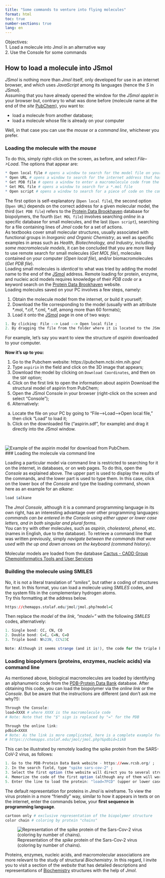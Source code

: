 ```yaml
---
title: "Some commands to venture into flying molecules"
format: html
toc: true
number-sections: true
lang: en
---
```


<div class="reminder-objetivos">

Objectives:\
1. Load a molecule into Jmol in an alternative way\
2. Use the Console for some commands\

</div>

## How to load a molecule into JSmol

| *JSmol* is nothing more than *Jmol* itself, only developed for use in an internet browser, and which uses *JavaScript* among its languages (hence the *S* in *JSmol*). 

| Assuming that you have already opened the window for the *JSmol* *applet* in your browser but, contrary to what was done before (molecule name at the end of the *site* [PubChem](https://pubchem.ncbi.nlm.nih.gov/)), you want to:

* load a molecule from another database;
* load a molecule whose file is already on your computer

| Well, in that case you can use the *mouse* or a *command line*, whichever you prefer.

### Loading the molecule with the *mouse*

| To do this, simply right-click on the screen, as before, and select *File--\>Load*. The options that appear are:


```r
* Open local file # opens a window to search for the model file on your computer;
* Open URL # opens a window to search for the internet address that has the file
* Get PDB file # opens a window to enter a macromolecule code from the website of the same name (mainly proteins and nucleic acids)
* Get MOL file # opens a window to search for a *.mol file
* Open script # opens a window to search for a piece of code on the computer
```


| The first option is self-explanatory (`Open local file`), the second option (`Open URL`) depends on the correct address for a given molecular model, the third (`Get PDB file`) refers to the [Protein Data Brookhaven](https://www.rcsb.org) database for biopolymers, the fourth (`Get MOL file`) involves searching *online* in a specific database for small molecules, and the last (`Open script`), searching for a file containing lines of *Jmol* code for a set of actions.

| As textbooks cover small molecular structures, usually associated with functional groups in *Inorganic and Organic Chemistry*, as well as specific examples in areas such as *Health, Biotechnology, and Industry*, including *some macromolecule models*, it can be concluded that you are more likely to use remote search for small molecules (*Get MOL file*), molecules contained on your computer (*Open local file*), and/or biomacromolecules (*Get PDB file*).

| Loading small molecules is *identical* to what was tried by adding the model name to the end of the [JSmol](https://chemapps.stolaf.edu/jmol/jmol.php?model=water) address. Remote loading for protein, enzyme, and nucleic acid models requires knowledge of their *PDB code* or a keyword search on the [Protein Data Brookhaven](https://www.rcsb.org) website.

| Loading molecules saved on your PC involves a few steps, namely:

1. Obtain the molecule model from the internet, or build it yourself;
2. Download the file corresponding to the model (usually with an attribute \*.mol, \*.cif, \*.cml, \*.sdf, among more than 60 formats);
3. Load it onto the [JSmol](https://chemapps.stolaf.edu/jmol/jmol.php?model=water) page in one of two ways:

```r
1. By clicking: File --> Load --> Open local file ;
2. By dragging the file from the folder where it is located to the JSmol tab in the browser.
```

<!---insert some links to download molecules...there are several--->

| For example, let's say you want to view the structure of *aspirin* downloaded to your computer.

<div class="reminder-markdown">

**Now it's up to you:**

1. Go to the Pubchem website: https://pubchem.ncbi.nlm.nih.gov/
1. Type `aspirin` in the field and click on the 3D image that appears;
1. Download the model by clicking on `Download Coordinates`, and then on the `SDF` option;
3. Click on the first link to open the information about aspirin
Download the structural model of aspirin from PubChem;
1. Open the JSmol Console in your browser (right-click on the screen and select "Console");
1. Alternatively:
a. Locate the file on your PC by going to "File-->Load-->Open local file," then click "Load" to load it;
b. Click on the downloaded file ("aspirin.sdf", for example) and drag it directly into the JSmol window. 

</div>
\

![Example of the aspirin model for download from PubChem.](aspirin.png)
\
### Loading the molecule via command line

| Loading a particular model via command line is restricted to searching for it on the internet, in databases, or on web pages. To do this, open the *Console* as explained above. The upper part is used to display the results of the commands, and the lower part is used to type them. In this case, click on the lower box of the *Console* and type the loading command, shown here as an example for an *alkane*:

```r
load $alkane
```

| The *Jmol* *Console*, although it is a command programming language in its own right, has an interesting advantage over other programming languages: *commands can be entered in the Console using either upper or lower case letters, and in both singular and plural forms.*

| You can try with other molecules, such as *aspirin*, *cholesterol*, *phenol*, etc. (names in English, due to the database). To retrieve a command line that was written previously, simply *navigate between the commands that were used with the up and down arrows on the keyboard (command history)*.

Molecular models are loaded from the database [Cactus - CADD Group Chemoinformatics Tools and User Services](https://cactus.nci.nih.gov/chemical/structure)


### Building the molecule using SMILES

| No, it is not a literal translation of *“smiles”*, but rather a coding of structures for text. In this format, you can load a molecule using *SMILES* codes, and the system fills in the complementary hydrogen atoms. 


| Try this formatting at the address below. 

```r
https://chemapps.stolaf.edu/jmol/jmol.php?model=C
```


| Then replace the *model* of the *link*, *“model=”* with the following *SMILES* codes, alternatively:
```r

1. Single bond: CC, CN, CO
2. Double bond: C=C, C=N, C=O
3. Triple bond: N%23N, CC%23C

Note: Although it seems strange (and it is!), the code for the triple bond is intended to circumvent the *SMILES* command, *“#”*, which is interpreted differently in internet addresses.
```



### Loading biopolymers (proteins, enzymes, nucleic acids) via command line

| As mentioned above, biological macromolecules are loaded by identifying an alphanumeric code from the [PDB-Protein Data Bank](https://www.rcsb.org/) database. After obtaining this code, you can load the biopolymer via the *online link* or the *Console*. But be aware that the instructions are different (and don't ask me why?!):


```r
Through the Console:
load=XXXX # where XXXX is the macromolecule code
# Note: Note that the "$" sign is replaced by "=" for the PDB

Through the online link:
pdbid=XXXX
# Note: As the link is more complicated, here is a complete example for bungarotoxin, a snake protein toxin:
# https://chemapps.stolaf.edu/jmol/jmol.php?&pdbid=1ik8
```


| This can be illustrated by remotely loading the spike protein from the SARS-CoV-2 virus, as follows:


```r
1. Go to the PDB-Protein Data Bank website - https://www.rcsb.org/ ;
2. In the search field, type "spike sars-cov-2" ;
3. Select the first option (the website will direct you to several structures of the spike protein);
4. Memorize the code of the first option (although any of them will work), i.e., "7FCD";
5. Enter the line to load the protein: "load=7FCD" (upper or lower case letters are acceptable)
```



| The default representation for proteins in *Jmol* is wireframe. To view the virus protein in a more "friendly" way, similar to how it appears in texts or on the internet, enter the commands below, your **first sequence in programming language**.

```r
cartoon only # exclusive representation of the biopolymer structure
color chain # coloring by protein "chains"
```


![Representation of the *spike* protein of the Sars-Cov-2 virus (coloring by number of chains).](spike.png)


| Proteins, enzymes, nucleic acids, and macromolecular associations are more relevant to the study of structural *Biochemistry*. In this regard, I invite you to visit a section of the *website* that has detailed descriptions and representations of [Biochemistry](../../superior/jmol/index_jmol_en.html) structures with the help of *Jmol*.
